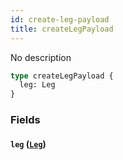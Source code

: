 ```yaml
---
id: create-leg-payload
title: createLegPayload
---
```


No description

```graphql
type createLegPayload {
  leg: Leg
}
```

### Fields

#### `leg` ([`Leg`](/v1/objects/leg))
